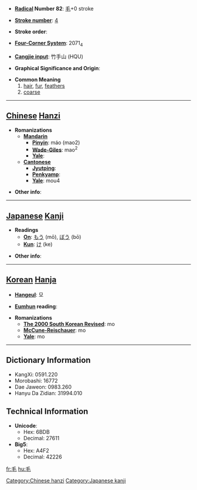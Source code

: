 * '''[[Wiktionary:Chinese radical index| Radical]] Number 82''': [[Wiktionary:Chinese radical index 毛|毛]]+0 stroke

* '''[[Wiktionary:Chinese total strokes index|Stroke number]]''': [[Wiktionary:Chinese total strokes index 4|4]]

* '''Stroke order''': 

* '''[[Wiktionary:Chinese four corner index|Four-Corner System]]''': 2071<sub>4</sub>

* '''[[Wiktionary:Chinese Cangjie index|Cangjie input]]''': 竹手山 (HQU)

* '''Graphical Significance and Origin''': 

* '''Common Meaning'''
*# [[hair]], [[fur]], [[feather]]s
*# [[coarse]]


----

== [[Chinese]] [[Hanzi]] ==

* '''Romanizations'''
** '''[[Mandarin]]'''
*** '''[[Pinyin]]''': máo (mao2)
*** '''[[Wade-Giles]]''': mao<sup>2</sup>
*** '''[[Yale]]''': 
** '''[[Cantonese]]'''
*** '''[[Jyutping]]''':
*** '''[[Penkyamp]]''': 
*** '''[[Yale]]''': mou4

* '''Other info''': 

----

== [[Japanese]] [[Kanji]] ==

* '''Readings'''
** '''[[On]]''': [[もう]] (mō), [[ぼう]] (bō)
** '''[[Kun]]''': [[け]] (ke)

* '''Other info''':  

----

== [[Korean]] [[Hanja]] ==

* '''[[Hangeul]]''': 모

* '''[[Eumhun]] reading''': 

* '''Romanizations'''
** '''[[The 2000 South Korean Revised Romanization|The 2000 South Korean Revised]]''': mo
** '''[[McCune-Reischauer]]''': mo
** '''[[Yale]]''': mo

----

== Dictionary Information ==

* KangXi: 0591.220
* Morobashi: 16772
* Dae Jaweon: 0983.260
* Hanyu Da Zidian: 31994.010

== Technical Information ==

* '''Unicode''':
** Hex: 6BDB
** Decimal: 27611
* '''Big5''':
** Hex: A4F2
** Decimal: 42226

[[Category:Chinese hanzi]]
[[Category:Japanese kanji]]

[[fr:毛]]
[[hu:毛]]